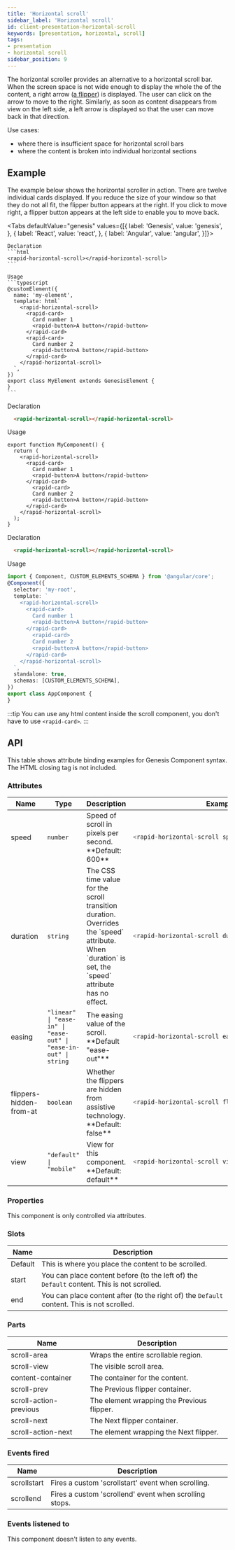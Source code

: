 ```yaml
---
title: 'Horizontal scroll'
sidebar_label: 'Horizontal scroll'
id: client-presentation-horizontal-scroll
keywords: [presentation, horizontal, scroll]
tags:
- presentation
- horizontal scroll
sidebar_position: 9
---
```



The horizontal scroller provides an alternative to a horizontal scroll bar. When the screen space is not wide enough to display the whole the of the content, a right arrow ([a flipper](/develop/client-capabilities/interaction/client-interaction-flipper/)) is displayed. The user can click on the arrow to move to the right. Similarly, as soon as content disappears from view on the left side, a left arrow is displayed so that the user can move back in that direction.

Use cases:
- where there is insufficient space for horizontal scroll bars
- where the content is broken into individual horizontal sections

## Example
The example below shows the horizontal scroller in action. There are twelve individual cards displayed. If you reduce the size of your window so that they do not all fit, the flipper button appears at the right. If you click to move right, a flipper button appears at the left side to enable you to move back.

<HorizontalScrollDemo />

<Tabs defaultValue="genesis" values={[{ label: 'Genesis', value: 'genesis', }, { label: 'React', value: 'react', }, { label: 'Angular', value: 'angular', }]}>

  <TabItem value="genesis">

    Declaration
    ```html
    <rapid-horizontal-scroll></rapid-horizontal-scroll>
    ```

    Usage
    ```typescript
    @customElement({
      name: 'my-element',
      template: html`
        <rapid-horizontal-scroll>
          <rapid-card>
            Card number 1
            <rapid-button>A button</rapid-button>
          </rapid-card>
          <rapid-card>
            Card number 2
            <rapid-button>A button</rapid-button>
          </rapid-card>
        </rapid-horizontal-scroll>
      `,
    })
    export class MyElement extends GenesisElement {
    }
    ```

  </TabItem>
  <TabItem value="react">

  Declaration
  ```html
    <rapid-horizontal-scroll></rapid-horizontal-scroll>
  ```
  Usage
  ```tsx
  export function MyComponent() {
    return (
      <rapid-horizontal-scroll>
        <rapid-card>
          Card number 1
          <rapid-button>A button</rapid-button>
        </rapid-card>
          <rapid-card>
          Card number 2
          <rapid-button>A button</rapid-button>
        </rapid-card>
      </rapid-horizontal-scroll>
    );
  }
  ```
</TabItem>
  <TabItem value="angular">

  Declaration
  ```html
    <rapid-horizontal-scroll></rapid-horizontal-scroll>
  ```

  Usage
  ```typescript
  import { Component, CUSTOM_ELEMENTS_SCHEMA } from '@angular/core';
  @Component({
    selector: 'my-root',
    template: `
      <rapid-horizontal-scroll>
        <rapid-card>
          Card number 1
          <rapid-button>A button</rapid-button>
        </rapid-card>
          <rapid-card>
          Card number 2
          <rapid-button>A button</rapid-button>
        </rapid-card>
      </rapid-horizontal-scroll>
    `,
    standalone: true,
    schemas: [CUSTOM_ELEMENTS_SCHEMA],
  })
  export class AppComponent {
  }
  ```
</TabItem>
</Tabs>

:::tip
You can use any html content inside the scroll component, you don't have to use `<rapid-card>`.
:::

## API

This table shows attribute binding examples for Genesis Component syntax. The HTML closing tag is not included.

### Attributes

<table>
  <thead><tr><th>Name</th><th>Type</th><th>Description</th><th>Example</th></tr></thead>
  <tbody>
    <tr>
      <td>speed</td>
      <td><code>number</code></td>
      <td>Speed of scroll in pixels per second. **Default: 600**</td>
<td>

```typescript
<rapid-horizontal-scroll speed="750">
```

</td>
    </tr>
    <tr>
      <td>duration</td>
      <td><code>string</code></td>
      <td>The CSS time value for the scroll transition duration. Overrides the `speed` attribute. When `duration` is set, the `speed` attribute has no effect.</td>
<td>

```typescript
<rapid-horizontal-scroll duration="300">
```

</td>
    </tr>
    <tr>
      <td>easing</td>
      <td><code>"linear" | "ease-in" | "ease-out" | "ease-in-out" | string</code></td>
      <td>The easing value of the scroll. **Default "ease-out"**</td>
<td>

```typescript
<rapid-horizontal-scroll easing="ease-in">
```

</td>
    </tr>
    <tr>
      <td>flippers-hidden-from-at</td>
      <td><code>boolean</code></td>
      <td>Whether the flippers are hidden from assistive technology. **Default: false**</td>
<td>

```typescript
<rapid-horizontal-scroll flippers-hidden-from-at>
```

</td>
    </tr>
    <tr>
      <td>view</td>
      <td><code>"default" | "mobile"</code></td>
      <td>View for this component. **Default: default**</td>
<td>

```typescript
<rapid-horizontal-scroll view="mobile">
```

</td>
    </tr>
  </tbody>
</table>

### Properties
This component is only controlled via attributes.

### Slots
| Name | Description |
|---|---|
| Default | This is where you place the content to be scrolled. |
| start | You can place content before (to the left of) the `Default` content. This is not scrolled. |
| end | You can place content after (to the right of) the `Default` content. This is not scrolled. |

### Parts
| Name | Description |
|---|---|
| scroll-area | Wraps the entire scrollable region. |
| scroll-view | The visible scroll area. |
| content-container | The container for the content. |
| scroll-prev | The Previous flipper container. |
| scroll-action-previous | The element wrapping the Previous flipper. |
| scroll-next | The Next flipper container. |
| scroll-action-next | The element wrapping the Next flipper. |

### Events fired
| Name | Description |
|---|---|
| scrollstart | Fires a custom 'scrollstart' event when scrolling. |
| scrollend | Fires a custom 'scrollend' event when scrolling stops. |

### Events listened to
This component doesn't listen to any events.
